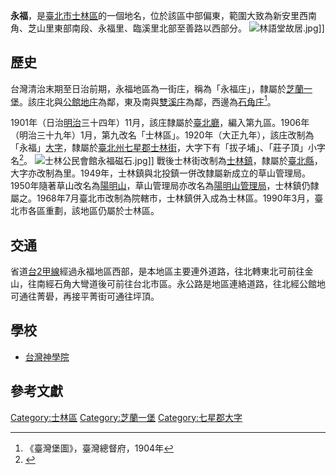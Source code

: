 {{noteTA
|1 = zh-cn:庄; zh-hk:庄; zh-tw:庄;
}}
'''永福'''，是[[臺北市|臺北市]][[士林區|士林區]]的一個地名，位於該區中部偏東，範圍大致為新安里西南角、芝山里東部南段、永福里、臨溪里北部至善路以西部分。
[[File:林語堂故居.jpg|thumb]]]]
==歷史==
台灣清治末期至日治前期，永福地區為一街庄，稱為「永福庄」，隸屬於[[芝蘭一堡|芝蘭一堡]]。該庄北與[[公館地庄|公館地庄]]為鄰，東及南與[[雙溪_(臺北市)|雙溪庄]]為鄰，西邊為[[石角庄|石角庄]]<ref>《臺灣堡圖》，臺灣總督府，1904年</ref>。

1901年（日治[[明治|明治]]三十四年）11月，該庄隸屬於[[臺北廳|臺北廳]]，編入第九區。1906年（明治三十九年）1月，第九改名「士林區」。1920年（大正九年），該庄改制為「永福」[[大字|大字]]，隸屬於[[臺北州|臺北州]][[七星郡|七星郡]][[士林街|士林街]]，大字下有「拔子埔」、「莊子頂」小字名<ref name="地圖會說話">{{Cite web |url=http://mapstalk.blogspot.tw/2010/10/1901-2010.html |title=《臺北市沿革 1901-2010》，地圖會說話網站 |accessdate=2016-07-24 |archive-date=2016-08-16 |archive-url=https://web.archive.org/web/20160816203231/http://mapstalk.blogspot.tw/2010/10/1901-2010.html |dead-url=no }}</ref>。
[[File:士林公民會館永福磁石.jpg|thumb]]]]
戰後士林街改制為[[士林鎮|士林鎮]]，隸屬於[[臺北縣|臺北縣]]，大字亦改制為里。1949年，士林鎮與北投鎮一併改隸屬新成立的草山管理局。1950年隨著草山改名為[[陽明山|陽明山]]，草山管理局亦改名為[[陽明山管理局|陽明山管理局]]，士林鎮仍隸屬之。1968年7月臺北市改制為院轄市，士林鎮併入成為士林區。1990年3月，臺北市各區重劃，該地區仍屬於士林區。

==交通==
省道[[台2甲線|台2甲線]]經過永福地區西部，是本地區主要連外道路，往北轉東北可前往金山，往南經石角大彎道後可前往台北市區。永公路是地區連絡道路，往北經公館地可通往菁礐，再接平菁街可通往坪頂。

==學校==
*[[台灣神學院|台灣神學院]]

==參考文獻==
{{reflist}}

{{七星郡}}

[[Category:士林區|Category:士林區]]
[[Category:芝蘭一堡|Category:芝蘭一堡]]
[[Category:七星郡大字|Category:七星郡大字]]